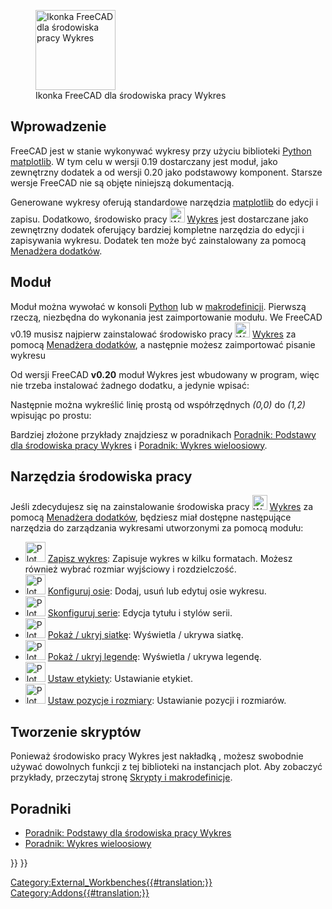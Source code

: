 <languages/>

[[Image:Workbench_Plot.svg|thumb|128px|Ikonka FreeCAD dla środowiska pracy Wykres]]

{{TOCright}}

<span id="Introduction"></span>
==Wprowadzenie==

FreeCAD jest w stanie wykonywać wykresy przy użyciu biblioteki [[Python/pl|Python]] [https://matplotlib.org/ matplotlib]. W tym celu w wersji 0.19 dostarczany jest moduł, jako zewnętrzny dodatek a od wersji 0.20 jako podstawowy komponent. Starsze wersje FreeCAD nie są objęte niniejszą dokumentacją.

Generowane wykresy oferują standardowe narzędzia [https://matplotlib.org/ matplotlib] do edycji i zapisu. Dodatkowo, środowisko pracy [[Image:Workbench_Plot.svg|24px]] [[Plot_Workbench/pl|Wykres]] jest dostarczane jako zewnętrzny dodatek oferujący bardziej kompletne narzędzia do edycji i zapisywania wykresu. Dodatek ten może być zainstalowany za pomocą [[Std_AddonMgr/pl|Menadżera dodatków]].

<span id="Module"></span>
==Moduł==

Moduł można wywołać w konsoli [[Python/pl|Python]] lub w [[Macros/pl|makrodefinicji]]. Pierwszą rzeczą, niezbędna do wykonania jest zaimportowanie modułu.
We FreeCAD v0.19 musisz najpierw zainstalować środowisko pracy [[Image:Workbench_Plot.svg|24px]] [[Plot_Workbench/pl|Wykres]] za pomocą [[Std_AddonMgr/pl|Menadżera dodatków]], a następnie możesz zaimportować pisanie wykresu

{{Code|code=
from freecad.plot import Plot
}}

Od wersji FreeCAD '''v0.20''' moduł Wykres jest wbudowany w program, więc nie trzeba instalować żadnego dodatku, a jedynie wpisać:

{{Code|code=
from FreeCAD.Plot import Plot
}}

Następnie można wykreślić linię prostą od współrzędnych ''(0,0)'' do ''(1,2)'' wpisując po prostu:

{{Code|code=
Plot.plot([0, 1], [0, 2])
}}

Bardziej złożone przykłady znajdziesz w poradnikach [[Plot_Basic_tutorial/pl|Poradnik: Podstawy dla środowiska pracy Wykres]] i [[Plot_MultiAxes_tutorial/pl|Poradnik: Wykres wieloosiowy]].

<span id="Workbench_Tools"></span>
==Narzędzia środowiska pracy==

Jeśli zdecydujesz się na zainstalowanie środowiska pracy [[Image:Workbench_Plot.svg|24px]] [[Plot_Workbench/pl|Wykres]] za pomocą [[Std_AddonMgr/pl|Menadżera dodatków]], będziesz miał dostępne następujące narzędzia do zarządzania wykresami utworzonymi za pomocą modułu:

* [[Image:Plot_Save.svg|32px]] [[Plot_Save/pl|Zapisz wykres]]: Zapisuje wykres w kilku formatach. Możesz również wybrać rozmiar wyjściowy i rozdzielczość.
* [[Image:Plot_Axes.svg|32px]] [[Plot_Axes/pl|Konfiguruj osie]]: Dodaj, usuń lub edytuj osie wykresu.
* [[Image:Plot_Series.svg|32px]] [[Plot_Series/pl|Skonfiguruj serie]]: Edycja tytułu i stylów serii.
* [[Image:Plot_Grid.svg|32px]] [[Plot_Grid|Pokaż / ukryj siatkę]]: Wyświetla / ukrywa siatkę.
* [[Image:Plot_Legend.svg|32px]] [[Plot_Legend/pl|Pokaż / ukryj legendę]]: Wyświetla / ukrywa legendę.
* [[Image:Plot_Labels.svg|32px]] [[Plot_Labels/pl|Ustaw etykiety]]: Ustawianie etykiet.
* [[Image:Plot_Positions.svg|32px]] [[Plot_Positions/pl|Ustaw pozycje i rozmiary]]: Ustawianie pozycji i rozmiarów.

<span id="Scripting"></span>
==Tworzenie skryptów==

Ponieważ środowisko pracy Wykres jest nakładką {{incode|matplotlib}}, możesz swobodnie używać dowolnych funkcji z tej biblioteki na instancjach plot. Aby zobaczyć przykłady, przeczytaj stronę [[Scripting_and_macros/pl|Skrypty i makrodefinicje]].

<span id="Tutorial"></span>
==Poradniki==

* [[Plot_Basic_tutorial/pl|Poradnik: Podstawy dla środowiska pracy Wykres]]
* [[Plot_MultiAxes_tutorial/pl|Poradnik: Wykres wieloosiowy]]


{{Plot_Tools_navi{{#translation:}}}}
{{Userdocnavi{{#translation:}}}}
[[Category:External_Workbenches{{#translation:}}]]
[[Category:Addons{{#translation:}}]]